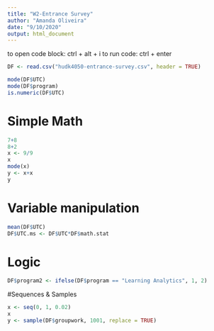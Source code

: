 ```yaml
---
title: "W2-Entrance Survey"
author: "Amanda Oliveira"
date: "9/10/2020"
output: html_document
---
```


to open code block: ctrl + alt + i
to run code: ctrl + enter


```r
DF <- read.csv("hudk4050-entrance-survey.csv", header = TRUE)

```

```r
mode(DF$UTC)
mode(DF$program)
is.numeric(DF$UTC)
```

# Simple Math
```r
7+8
8+2
x <- 9/9 
x
mode(x)
y <- x+x
y
```

# Variable manipulation
```r
mean(DF$UTC)
DF$UTC.ms <- DF$UTC*DF$math.stat 
```

# Logic 
```r
DF$program2 <- ifelse(DF$program == "Learning Analytics", 1, 2)

```

#Sequences & Samples
```r
x <- seq(0, 1, 0.02)
x
y <- sample(DF$groupwork, 1001, replace = TRUE)


```








